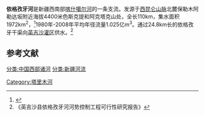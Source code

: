 '''依格孜牙河'''是新疆西南部[[喀什噶尔河|喀什噶尔河]]的一条支流。发源于[[昆仑山脉|西昆仑山脉]]北麓保勒木阿勒达坂附近海拔4400米色斯克提和阿克塔克山处，全长110km，集水面积1972km<sup>2</sup>，<ref>{{Cite web |url=http://www.kashi.gov.cn/Item/18414.aspx |title=《喀什地区志》第二编　自然环境 |accessdate=2014-10-04 |archive-date=2019-08-01 |archive-url=https://web.archive.org/web/20190801111138/http://www.kashi.gov.cn/Item/18414.aspx |dead-url=no }}</ref>1980年-2008年平均年径流量1.025亿m<sup>3</sup>。通过24.8km长的依格孜牙干渠向[[英吉沙灌区|英吉沙灌区]]供水。<ref>《英吉沙县依格孜牙河河势控制工程可行性研究报告》</ref>

==参考文献==
<references/>
{{中国西部诸河}}
{{塔里木河水系}}
[[Category:塔里木河|Category:塔里木河]]
[[分类:中国西部诸河|分类:中国西部诸河]]
[[分类:新疆河流|分类:新疆河流]]